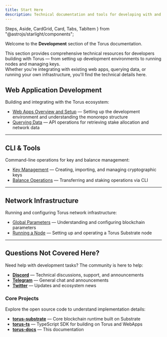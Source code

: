 ```yaml
---
title: Start Here
description: Technical documentation and tools for developing with and on Torus.
---
```

  Steps,
  Aside,
  CardGrid,
  Card,
  Tabs,
  TabItem
} from "@astrojs/starlight/components";

Welcome to the **Development** section of the Torus documentation.

This section provides comprehensive technical resources for developers building with Torus — from setting up development environments to running nodes and managing keys.   
Whether you're integrating with existing web apps, querying data, or running your own infrastructure, you'll find the technical details here.

## Web Application Development

Building and integrating with the Torus ecosystem:

- [Web Apps Overview and Setup](https://docs.torus.network/development/web-apps-overview-and-setup/) — Setting up the development environment and understanding the monorepo structure
- [Querying Data](https://docs.torus.network/development/querying-data/) — API operations for retrieving stake allocation and network data

---

## CLI & Tools

Command-line operations for key and balance management:

- [Key Management](https://docs.torus.network/cli/key-management/) — Creating, importing, and managing cryptographic keys
- [Balance Operations](https://docs.torus.network/cli/balance-operations/) — Transferring and staking operations via CLI

---

## Network Infrastructure

Running and configuring Torus network infrastructure:

- [Global Parameters](https://docs.torus.network/network/global-parameters/) — Understanding and configuring blockchain parameters
- [Running a Node](https://docs.torus.network/network/running-node/) — Setting up and operating a Torus Substrate node

---

## Questions Not Covered Here?

Need help with development tasks? The community is here to help:

- **[Discord](https://discord.gg/torus)** — Technical discussions, support, and announcements
- **[Telegram](https://t.me/torusnetwork)** — General chat and announcements
- **[Twitter](https://x.com/torus_network)** — Updates and ecosystem news

### Core Projects

Explore the open source code to understand implementation details:

- **[torus-substrate](https://github.com/renlabs-dev/torus-substrate)** — Core blockchain runtime built on Substrate
- **[torus-ts](https://github.com/renlabs-dev/torus-ts)** — TypeScript SDK for building on Torus and WebApps
- **[torus-docs](https://github.com/renlabs-dev/torus-docs)** — This documentation